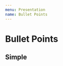 ```yaml
---
menu: Presentation
name: Bullet Points
---
```



# Bullet Points

## Simple

<Playground>
    <BulletPoints 
        title="Simple for User"
        leading="👍"
        bulletPoints={['Cool Feature #1', 'Cool Feature #2', 'Cool Feature #3']}
    />
</Playground>
